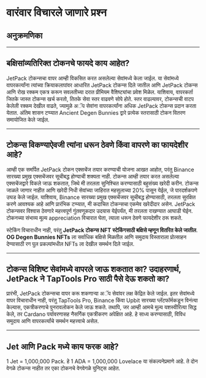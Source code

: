 # वारंवार विचारले जाणारे प्रश्न

## अनुक्रमणिका

---

## **बक्षिसांव्यतिरिक्त टोकनचे फायदे काय आहेत?**

JetPack टोकन्सचा वापर आम्ही विकसित करत असलेल्या सेवांमध्ये केला जाईल. या सेवांमध्ये वापरकर्त्यांना त्यांच्या क्रियाकलापांवर आधारित JetPack टोकन्स दिले जातील आणि JetPack टोकन्स आणि रोख रक्कम एकत्र करून सवलतीच्या दरात प्रीमियम वैशिष्ट्यांचा प्रवेश मिळेल. याशिवाय, वापरकर्ता जितके जास्त टोकन्स खर्च करतो, तितके सेवा स्तर वाढवणे सोपे होते. स्तर वाढल्यावर, टोकन्सची वाटप केलेली रक्कम देखील वाढते, ज्यामुळे अॅप सेवांना वापरकर्त्यांना अधिक JetPack टोकन्स प्रदान करता येतात. अंतिम शासन टप्प्यात Ancient Degen Bunnies द्वारे प्रत्येक स्तरासाठी टोकन वितरण समायोजित केले जाईल.

---

## **टोकन्स विकण्याऐवजी त्यांना धरून ठेवणे किंवा वापरणे का फायदेशीर आहे?**

आम्ही एक समर्पित JetPack टोकन एक्सचेंज तयार करण्याची योजना आखत आहोत, परंतु Binance सारख्या प्रमुख एक्सचेंजवर सूचीबद्ध होण्याची शक्यता नाही. टोकन्स आम्ही तयार करत असलेल्या एक्सचेंजद्वारे विकले जाऊ शकतात, जिथे मी तरलता सुनिश्चित करण्यासाठी बहुसंख्य खरेदी करीन. टोकन्स जाळले जाणार नाहीत आणि खरेदी निधी सेवांच्या जाहिरात महसुलाच्या 20% पासून येईल, जे पारदर्शकपणे उघड केले जाईल. याशिवाय, Binance सारख्या प्रमुख एक्सचेंजवर सूचीबद्ध होण्यासाठी, तरलता सुरक्षित करणे आवश्यक आहे आणि प्रारंभिक टप्प्यात, मी कदाचित टोकन्सचा एकमेव खरेदीदार असेन. JetPack टोकन्सवर विश्वास ठेवणारे महत्त्वपूर्ण गुंतवणूकदार उदयास येईपर्यंत, मी तरलता राखण्यात आघाडी घेईन. टोकनच्या संभाव्य मूल्य appreciation विचारात घेता, त्याला धरून ठेवणे फायदेशीर ठरू शकते.

स्टेकिंग विचाराधीन नाही, परंतु **JetPack टोकन्स NFT स्टेकिंगसाठी बक्षिसे म्हणून वितरित केले जातील**. **OG Degen Bunnies NFTs** ला सर्वाधिक बक्षिसे मिळतील आणि समुदाय विस्ताराला प्रोत्साहन देण्यासाठी रग पुल प्रकल्पांमधील NFTs ला देखील समर्थन दिले जाईल.

---

## **टोकन्स विशिष्ट सेवांमध्ये वापरले जाऊ शकतात का? उदाहरणार्थ, JetPack ने TapTools Pro साठी पैसे देऊ शकतो का?**

प्रारंभी, JetPack टोकन्सचा वापर करू शकणार्‍या अॅप सेवांवर लक्ष केंद्रित केले जाईल. इतर सेवांमध्ये वापर विचाराधीन नाही, परंतु TapTools Pro, Binance किंवा Upbit सारख्या प्लॅटफॉर्मकडून विनंत्या केल्यास, एकत्रीकरणाचे पुनरावलोकन केले जाऊ शकते. तथापि, जर आम्ही आमचे मूल्य यशस्वीरित्या सिद्ध केले, तर Cardano पर्यावरणासह नैसर्गिक एकत्रीकरण अपेक्षित आहे. हे साध्य करण्यासाठी, विविध समुदाय आणि वापरकर्त्यांचे समर्थन महत्त्वाचे असेल.

---

## **Jet आणि Pack मध्ये काय फरक आहे?**

1 Jet = 1,000,000 Pack. हे 1 ADA = 1,000,000 Lovelace या संकल्पनेप्रमाणे आहे. ते दोन वेगळे टोकन्स नाहीत तर एका टोकनचे वेगवेगळे युनिट्स आहेत.